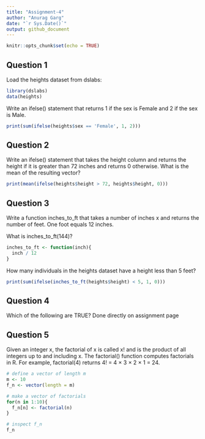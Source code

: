 ```yaml
---
title: "Assignment-4"
author: "Anurag Garg"
date: "`r Sys.Date()`"
output: github_document
---
```


```r
knitr::opts_chunk$set(echo = TRUE)
```

## Question 1

Load the heights dataset from dslabs:

```r
library(dslabs)
data(heights)
```


Write an ifelse() statement that returns 1 if the sex is Female and 2 if the sex is Male.

```r
print(sum(ifelse(heights$sex == 'Female', 1, 2)))
```



## Question 2

Write an ifelse() statement that takes the height column and returns the height if it is greater than 72 inches and returns 0 otherwise. What is the mean of the resulting vector?

```r
print(mean(ifelse(heights$height > 72, heights$height, 0)))
```


## Question 3

Write a function inches_to_ft that takes a number of inches x and returns the number of feet. One foot equals 12 inches.

What is inches_to_ft(144)?

```r
inches_to_ft <- function(inch){
  inch / 12
}
```


How many individuals in the heights dataset have a height less than 5 feet?

```r
print(sum(ifelse(inches_to_ft(heights$height) < 5, 1, 0)))
```



## Question 4

Which of the following are TRUE? Done directly on assignment page


## Question 5

Given an integer x, the factorial of x is called x! and is the product of all integers up to and including x. The factorial() function computes factorials in R. For example, factorial(4) returns 4! = 4 × 3 × 2 × 1 = 24.

```r
# define a vector of length m
m <- 10
f_n <- vector(length = m)

# make a vector of factorials
for(n in 1:10){
  f_n[n] <- factorial(n)
}

# inspect f_n
f_n
```


